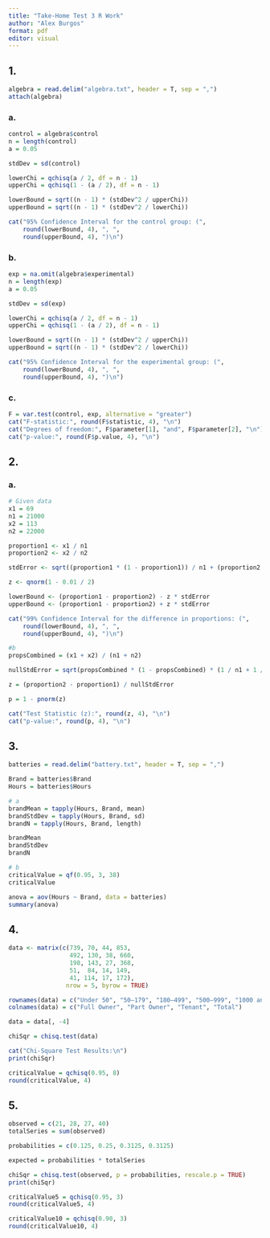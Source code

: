 ```yaml
---
title: "Take-Home Test 3 R Work"
author: "Alex Burgos"
format: pdf
editor: visual
---
```


## 1.

```r
algebra = read.delim("algebra.txt", header = T, sep = ",")
attach(algebra)
```

### a.

```r
control = algebra$control
n = length(control)
a = 0.05

stdDev = sd(control)

lowerChi = qchisq(a / 2, df = n - 1)
upperChi = qchisq(1 - (a / 2), df = n - 1)

lowerBound = sqrt((n - 1) * (stdDev^2 / upperChi))
upperBound = sqrt((n - 1) * (stdDev^2 / lowerChi))

cat("95% Confidence Interval for the control group: (", 
    round(lowerBound, 4), ", ",
    round(upperBound, 4), ")\n")
```

### b.

```r
exp = na.omit(algebra$experimental)
n = length(exp)
a = 0.05

stdDev = sd(exp)

lowerChi = qchisq(a / 2, df = n - 1)
upperChi = qchisq(1 - (a / 2), df = n - 1)

lowerBound = sqrt((n - 1) * (stdDev^2 / upperChi))
upperBound = sqrt((n - 1) * (stdDev^2 / lowerChi))

cat("95% Confidence Interval for the experimental group: (",
    round(lowerBound, 4), ", ",
    round(upperBound, 4), ")\n")
```

### c.

```r
F = var.test(control, exp, alternative = "greater")
cat("F-statistic:", round(F$statistic, 4), "\n")
cat("Degrees of freedom:", F$parameter[1], "and", F$parameter[2], "\n")
cat("p-value:", round(F$p.value, 4), "\n")
```

## 2.

### a.

```r
# Given data
x1 = 69
n1 = 21000
x2 = 113
n2 = 22000

proportion1 <- x1 / n1
proportion2 <- x2 / n2

stdError <- sqrt((proportion1 * (1 - proportion1)) / n1 + (proportion2 * (1 - proportion2)) / n2)

z <- qnorm(1 - 0.01 / 2)

lowerBound <- (proportion1 - proportion2) - z * stdError
upperBound <- (proportion1 - proportion2) + z * stdError

cat("99% Confidence Interval for the difference in proportions: (",
    round(lowerBound, 4), ", ", 
    round(upperBound, 4), ")\n")

#b
propsCombined = (x1 + x2) / (n1 + n2)

nullStdError = sqrt(propsCombined * (1 - propsCombined) * (1 / n1 + 1 / n2))

z = (proportion2 - proportion1) / nullStdError

p = 1 - pnorm(z)

cat("Test Statistic (z):", round(z, 4), "\n")
cat("p-value:", round(p, 4), "\n")
```

## 3.

```r
batteries = read.delim("battery.txt", header = T, sep = ",")

Brand = batteries$Brand
Hours = batteries$Hours

# a
brandMean = tapply(Hours, Brand, mean)
brandStdDev = tapply(Hours, Brand, sd)
brandN = tapply(Hours, Brand, length)

brandMean
brandStdDev
brandN

# b
criticalValue = qf(0.95, 3, 38)
criticalValue

anova = aov(Hours ~ Brand, data = batteries)
summary(anova)

```

## 4.

```r
data <- matrix(c(739, 70, 44, 853,
                 492, 130, 38, 660,
                 198, 143, 27, 368,
                 51,  84, 14, 149,
                 41, 114, 17, 172),
                nrow = 5, byrow = TRUE)

rownames(data) = c("Under 50", "50–179", "180–499", "500–999", "1000 and over")
colnames(data) = c("Full Owner", "Part Owner", "Tenant", "Total")

data = data[, -4]

chiSqr = chisq.test(data)

cat("Chi-Square Test Results:\n")
print(chiSqr)

criticalValue = qchisq(0.95, 8)
round(criticalValue, 4)
```

## 5.

```r
observed = c(21, 28, 27, 40)
totalSeries = sum(observed)

probabilities = c(0.125, 0.25, 0.3125, 0.3125)

expected = probabilities * totalSeries

chiSqr = chisq.test(observed, p = probabilities, rescale.p = TRUE)
print(chiSqr)

criticalValue5 = qchisq(0.95, 3)
round(criticalValue5, 4)

criticalValue10 = qchisq(0.90, 3)
round(criticalValue10, 4)

```
